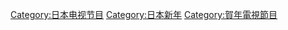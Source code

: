 [[Category:日本电视节目|Category:日本电视节目]]
[[Category:日本新年|Category:日本新年]]
[[Category:賀年電視節目|Category:賀年電視節目]]